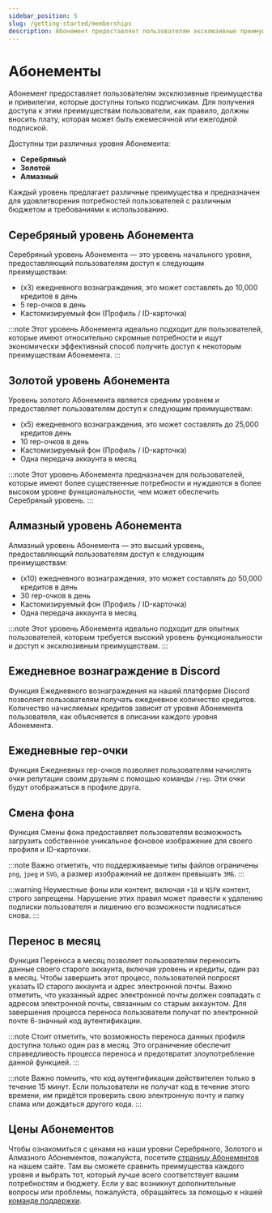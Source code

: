 ```yaml
---
sidebar_position: 5
slug: /getting-started/memberships
description: Абонемент предоставляет пользователям эксклюзивные преимущества и привилегии
---
```


# Абонементы

Абонемент предоставляет пользователям эксклюзивные преимущества и привилегии, которые доступны только подписчикам. Для получения доступа к этим преимуществам пользователи, как правило, должны вносить плату, которая может быть ежемесячной или ежегодной подпиской.

Доступны три различных уровня Абонемента:

- **Серебряный**
- **Золотой** 
- **Алмазный**

Каждый уровень предлагает различные преимущества и предназначен для удовлетворения потребностей пользователей с различным бюджетом и требованиями к использованию.

## Серебряный уровень Абонемента

Серебряный уровень Абонемента — это уровень начального уровня, предоставляющий пользователям доступ к следующим преимуществам:

- (x3) ежедневного вознаграждения, это может составлять до 10,000 кредитов в день
- 5 rep-очков в день
- Кастомизируемый фон (Профиль / ID-карточка)

:::note
Этот уровень Абонемента идеально подходит для пользователей, которые имеют относительно скромные потребности и ищут экономически эффективный способ получить доступ к некоторым преимуществам Абонемента.
:::

## Золотой уровень Абонемента

Уровень золотого Абонемента является средним уровнем и предоставляет пользователям доступ к следующим преимуществам:

- (x5) ежедневного вознаграждения, это может составлять до 25,000 кредитов день
- 10 rep-очков в день
- Кастомизируемый фон (Профиль / ID-карточка)
- Одна передача аккаунта в месяц

:::note
Этот уровень Абонемента предназначен для пользователей, которые имеют более существенные потребности и нуждаются в более высоком уровне функциональности, чем может обеспечить Серебряный уровень.
:::

## Алмазный уровень Абонемента

Алмазный уровень Абонемента — это высший уровень, предоставляющий пользователям доступ к следующим преимуществам:

- (x10) ежедневного вознаграждения, это может составлять до 50,000 кредитов в день
- 30 rep-очков в день
- Кастомизируемый фон (Профиль / ID-карточка)
- Одна передача аккаунта в месяц

:::note
Этот уровень Абонемента идеально подходит для опытных пользователей, которым требуется высокий уровень функциональности и доступ к эксклюзивным преимуществам.
:::

## Ежедневное вознаграждение в Discord

Функция Ежедневного вознаграждения на нашей платформе Discord позволяет пользователям получать ежедневное количество кредитов. Количество начисляемых кредитов зависит от уровня Абонемента пользователя, как объясняется в описании каждого уровня Абонемента.

## Ежедневные rep-очки

Функция Ежедневных rep-очков позволяет пользователям начислять очки репутации своим друзьям с помощью команды `/rep`. Эти очки будут отображаться в профиле друга. 

## Смена фона

Функция Смены фона предоставляет пользователям возможность загрузить собственное уникальное фоновое изображение для своего профиля и ID-карточки. 

:::note
Важно отметить, что поддерживаемые типы файлов ограничены `png`, `jpeg` и `SVG`, а размер изображений не должен превышать `3MБ`.
:::

:::warning
Неуместные фоны или контент, включая `+18` и `NSFW` контент, строго запрещены. Нарушение этих правил может привести к удалению подписки пользователя и лишению его возможности подписаться снова.
:::

## Перенос в месяц

Функция Переноса в месяц позволяет пользователям переносить данные своего старого аккаунта, включая уровень и кредиты, один раз в месяц. Чтобы завершить этот процесс, пользователей попросят указать ID старого аккаунта и адрес электронной почты. Важно отметить, что указанный адрес электронной почты должен совпадать с адресом электронной почты, связанным со старым аккаунтом. Для завершения процесса переноса пользователи получат по электронной почте 6-значный код аутентификации.

:::note
Стоит отметить, что возможность переноса данных профиля доступна только один раз в месяц. Это ограничение обеспечит справедливость процесса переноса и предотвратит злоупотребление данной функцией.
:::

:::note
Важно помнить, что код аутентификации действителен только в течение 15 минут. Если пользователи не получат код в течение этого времени, им придётся проверить свою электронную почту и папку спама или дождаться другого кода.
:::

## Цены Абонементов

Чтобы ознакомиться с ценами на наши уровни Серебряного, Золотого и Алмазного Абонементов, пожалуйста, посетите [страницу Абонементов](https://probot.io/memberships) на нашем сайте. Там вы сможете сравнить преимущества каждого уровня и выбрать тот, который лучше всего соответствует вашим потребностям и бюджету. Если у вас возникнут дополнительные вопросы или проблемы, пожалуйста, обращайтесь за помощью к нашей [команде поддержки](https://discord.gg/probot).
